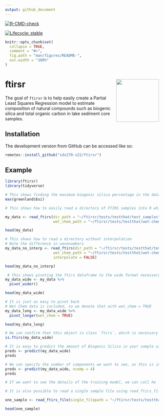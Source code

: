 ```yaml
---
output: github_document
---
```


<!-- README.md is generated from README.Rmd. Please edit that file -->

[![R-CMD-check](https://github.com/sds270-s22/ftirsr/workflows/R-CMD-check/badge.svg)](https://github.com/sds270-s22/ftirsr/actions)

[![Lifecycle: stable](https://img.shields.io/badge/lifecycle-stable-brightgreen.svg)](https://lifecycle.r-lib.org/articles/stages.html#stable)

```r
knitr::opts_chunk$set(
  collapse = TRUE,
  comment = "#>",
  fig.path = "man/figures/README-",
  out.width = "100%"
)
```

# ftirsr <img src="./data-raw/Sticker/ftiRRRs.png" align="right" height=140/>


The goal of `ftirsr` is to help easily create a Partial Least Squares Regression model to estimate composition of natural compounds such as biogenic silica and total organic carbon in lake sediment core samples. 

## Installation

The development version from GitHub can be accessed like so:

``` r
remotes::install_github("sds270-s22/ftirsr")
```

## Example


```r
library(ftirsr)
library(tidyverse)

# This shows finding the maximum biogenic silica percentage in the dataset
max(greenland$bsi)
```

```r
# This shows how to easily read a directory of FTIRS samples into R while attaching Wet Chemistry values and interpolating onto a vector of rounded wavenumbers for ease of interpretation

my_data <- read_ftirs(dir_path = "~/ftirsr/tests/testthat/test_samples",
                      wet_chem_path = "~/ftirsr/tests/testthat/wet-chem-data.csv")

head(my_data)
```

```r
# This shows how to read a directory without interpolation
# Note the difference in wavenumbers
my_data_no_interp <- read_ftirs(dir_path = "~/ftirsr/tests/testthat/test_samples",
                      wet_chem_path = "~/ftirsr/tests/testthat/wet-chem-data.csv",
                      interpolate = FALSE)

head(my_data_no_interp)

```

```r
 # This shows pivoting the ftirs dataframe to the wide format necessary to run in a PLS model
my_data_wide <- my_data %>%
  pivot_wider()

head(my_data_wide)
```

```r
# It is just as easy to pivot back
# Wet Chem data is included, so we denote that with wet_chem = TRUE
my_data_long <- my_data_wide %>%
  pivot_longer(wet_chem = TRUE)

head(my_data_long)
```


```r
# We can confirm that this object is class `ftirs`, which is necessary to access methods, such as predict.ftirs()
is.ftirs(my_data_wide)
```

```r
# It is easy to predict the amount of Biogenic Silica in your sample using our model that is trained on 131 arctic lake sediment core samples
preds <- predict(my_data_wide)
preds
```

```r
# We can specify the number of components we want to see, as this is inherited from the predict.mvr method
preds <- predict(my_data_wide, ncomp = 4)
preds
```

```r
# If we want to see the details of the training model, we can call he
```

```r
# It is also possible to read a single sample file using read_ftirs_file()

one_sample <- read_ftirs_file(single_filepath = "~/ftirsr/tests/testthat/test_samples/FISK-10.0.csv")

head(one_sample)
```


